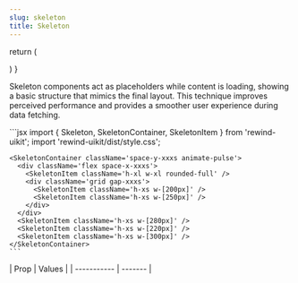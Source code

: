 ```yaml
---
slug: skeleton
title: Skeleton
---
```



  return (
    <SkeletonContainer className='space-y-xxxs animate-pulse'>
      <div className='flex space-x-xxxs'>
        <SkeletonItem className='h-xl w-xl rounded-full' />
        <div className='grid gap-xxxs'>
          <SkeletonItem className='h-xs w-[200px]' />
          <SkeletonItem className='h-xs w-[250px]' />
        </div>
      </div>
      <SkeletonItem className='h-xs w-[280px]' />
      <SkeletonItem className='h-xs w-[220px]' />
      <SkeletonItem className='h-xs w-[300px]' />
    </SkeletonContainer>
  )
}

Skeleton components act as placeholders while content is loading, showing a basic structure that mimics the final layout.
This technique improves perceived performance and provides a smoother user experience during data fetching.

<div className="flex flex-col gap-8 justify-center">
  <DocsTemplate preview={SkeletonPreview()}>
    ```jsx
    import { Skeleton, SkeletonContainer, SkeletonItem } from 'rewind-uikit';
    import 'rewind-uikit/dist/style.css';

    <SkeletonContainer className='space-y-xxxs animate-pulse'>
      <div className='flex space-x-xxxs'>
        <SkeletonItem className='h-xl w-xl rounded-full' />
        <div className='grid gap-xxxs'>
          <SkeletonItem className='h-xs w-[200px]' />
          <SkeletonItem className='h-xs w-[250px]' />
        </div>
      </div>
      <SkeletonItem className='h-xs w-[280px]' />
      <SkeletonItem className='h-xs w-[220px]' />
      <SkeletonItem className='h-xs w-[300px]' />
    </SkeletonContainer>
    ```

  </DocsTemplate>
  <div>
    | Prop        | Values |
    | ----------- | ------- |
  </div>
</div>
